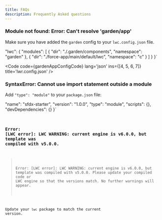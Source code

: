 ```yaml
---
title: FAQs
description: Frequently Asked questions
---
```



### Module not found: Error: Can't resolve 'garden/app'

Make sure you have added the `garden` config to your `lwc.config.json` file.

  "lwc": {
    "modules": [
      {
        "dir": "./.garden/components",
        "namespace": "garden"
      },
      {
        "dir": "./force-app/main/default/lwc",
        "namespace": "c"
      }
    ]
  }
}`

<Code
  code={gardenAppConfigCode}
  lang='json'
  ins={[4, 5, 6, 7]}
  title='lwr.config.json'
/>

### SyntaxError: Cannot use import statement outside a module

Add `"type": "module"` to your `package.json` file:

  "name": "sfdx-starter",
  "version": "1.0.0",
  "type": "module",
  "scripts": {},
  "devDependencies": {}
}`

<Code
  code={packageJsonModuleConfig}
  lang='json'
  ins={[4]}
  title='package.json'
/>

### Error: [LWC error]: LWC WARNING: current engine is v6.0.0, but template was compiled with v5.0.0.

> Error: [LWC error]: LWC WARNING: current engine is v6.0.0, but template was compiled with v5.0.0.
> Please update your compiled code or LWC engine so that the versions match.
> No further warnings will appear.

Update your `lwc` package to match the current version.